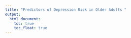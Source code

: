 ```yaml
---
title: "Predictors of Depression Risk in Older Adults "
output: 
  html_document:
    toc: true
    toc_float: true
---
```





